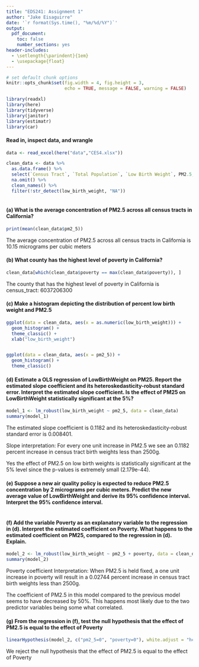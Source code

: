 ```yaml
---
title: "EDS241: Assignment 1"
author: "Jake Eisaguirre"
date: '`r format(Sys.time(), "%m/%d/%Y")`'
output: 
  pdf_document:
    toc: false
    number_sections: yes
header-includes:
  - \setlength{\parindent}{1em}
  - \usepackage{float}
--- 
```

``` r

# set default chunk options
knitr::opts_chunk$set(fig.width = 4, fig.height = 3, 
                      echo = TRUE, message = FALSE, warning = FALSE)

library(readxl)
library(here)
library(tidyverse)
library(janitor)
library(estimatr)
library(car)

```
#### Read in, inspect data, and wrangle
```r
data <- read_excel(here("data","CES4.xlsx"))

clean_data <- data %>% 
  as.data.frame() %>% 
  select(`Census Tract`, `Total Population`, `Low Birth Weight`, PM2.5, Poverty) %>% 
  na.omit() %>% 
  clean_names() %>% 
  filter(!str_detect(low_birth_weight, "NA"))
  


```

#### (a) What is the average concentration of PM2.5 across all census tracts in California?
```r
print(mean(clean_data$pm2_5))
```
The average concentration of PM2.5 across all census tracts in California is 10.15 micrograms per cubic meters

#### (b) What county has the highest level of poverty in California?
```r
clean_data[which(clean_data$poverty == max(clean_data$poverty)), ]
```
The county that has the highest level of poverty in California is census_tract: 6037206300

#### (c) Make a histogram depicting the distribution of percent low birth weight and PM2.5
```r
ggplot(data = clean_data, aes(x = as.numeric(low_birth_weight))) +
  geom_histogram() +
  theme_classic() +
  xlab("low_birth_weight")


ggplot(data = clean_data, aes(x = pm2_5)) +
  geom_histogram() +
  theme_classic()
```
#### (d) Estimate a OLS regression of LowBirthWeight on PM25. Report the estimated slope coefficient and its heteroskedasticity-robust standard error. Interpret the estimated slope coefficient. Is the effect of PM25 on LowBirthWeight statistically significant at the 5%?
```r

model_1 <- lm_robust(low_birth_weight ~ pm2_5, data = clean_data)
summary(model_1)

```
The estimated slope coefficient is 0.1182 and its heteroskedasticity-robust standard error is 0.008401. 

Slope interpretation: For every one unit increase in PM2.5 we see an 0.1182 percent increase in census tract birth weights less than 2500g. 

Yes the effect of PM2.5 on low birth weights is statistically significant at the 5% level since the p-values is extremely small (2.179e-44). 

#### (e) Suppose a new air quality policy is expected to reduce PM2.5 concentration by 2 micrograms per cubic meters. Predict the new average value of LowBirthWeight and derive its 95% confidence interval. Interpret the 95% confidence interval.
```r

```

#### (f) Add the variable Poverty as an explanatory variable to the regression in (d). Interpret the estimated coefficient on Poverty. What happens to the estimated coefficient on PM25, compared to the regression in (d). Explain.
```r
model_2 <- lm_robust(low_birth_weight ~ pm2_5 + poverty, data = clean_data)
summary(model_2)

```
Poverty coefficient Interpretation: When PM2.5 is held fixed, a one unit increase in poverty will result in a 0.02744 percent increase in census tract birth weights less than 2500g.

The coefficient of PM2.5 in this model compared to the previous model seems to have decreased by 50%. This happens most likely due to the two predictor variables being some what correlated. 

#### (g) From the regression in (f), test the null hypothesis that the effect of PM2.5 is equal to the effect of Poverty
```r
linearHypothesis(model_2, c("pm2_5=0", "poverty=0"), white.adjust = "hc2")
```
We reject the null hypothesis that the effect of PM2.5 is equal to the effect of Poverty
